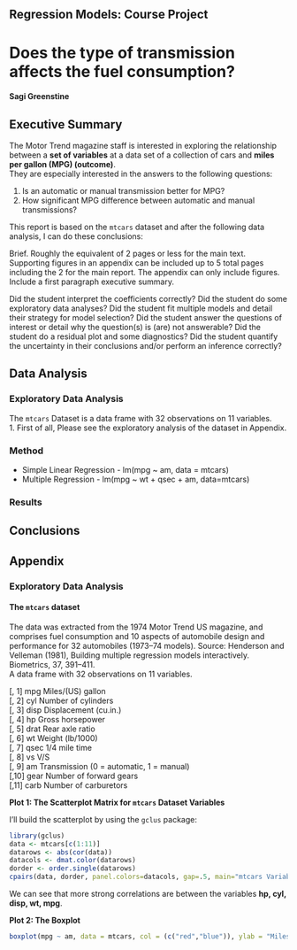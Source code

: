 
## Regression Models: Course Project

# Does the type of transmission affects the fuel consumption?

#### Sagi Greenstine

## Executive Summary

The Motor Trend magazine staff is interested in exploring the relationship between a **set of variables** at a data set of a collection of cars and **miles per gallon (MPG) (outcome)**.  
They are especially interested in the answers to the following questions:

1. Is an automatic or manual transmission better for MPG?  
2. How significant MPG difference between automatic and manual transmissions?

This report is based on the ```mtcars``` dataset and after the following data analysis, I can do these conclusions:


Brief. 
Roughly the equivalent of 2 pages or less for the main text. 
Supporting figures in an appendix can be included up to 5 total pages including the 2 for the main report. 
The appendix can only include figures.
Include a first paragraph executive summary.

Did the student interpret the coefficients correctly?
Did the student do some exploratory data analyses?
Did the student fit multiple models and detail their strategy for model selection?
Did the student answer the questions of interest or detail why the question(s) is (are) not answerable?
Did the student do a residual plot and some diagnostics?
Did the student quantify the uncertainty in their conclusions and/or perform an inference correctly?

## Data Analysis

### Exploratory Data Analysis

The ```mtcars``` Dataset is a data frame with 32 observations on 11 variables.  
1. First of all, 
Please see the exploratory analysis of the dataset in Appendix.

### Method

* Simple Linear Regression - lm(mpg ~ am, data = mtcars)
* Multiple Regression - lm(mpg ~ wt + qsec + am, data=mtcars)

### Results

## Conclusions

## Appendix

### Exploratory Data Analysis

#### The ```mtcars``` dataset
The data was extracted from the 1974 Motor Trend US magazine, and comprises fuel consumption and 10 aspects of automobile design and performance for 32 automobiles (1973–74 models).
Source: Henderson and Velleman (1981), Building multiple regression models interactively. Biometrics, 37, 391–411.  
A data frame with 32 observations on 11 variables.  

[, 1]	mpg	Miles/(US) gallon  
[, 2]	cyl	Number of cylinders  
[, 3]	disp	Displacement (cu.in.)  
[, 4]	hp	Gross horsepower  
[, 5]	drat	Rear axle ratio  
[, 6]	wt	Weight (lb/1000)  
[, 7]	qsec	1/4 mile time  
[, 8]	vs	V/S  
[, 9]	am	Transmission (0 = automatic, 1 = manual)  
[,10]	gear	Number of forward gears  
[,11]	carb	Number of carburetors  

**Plot 1: The Scatterplot Matrix for ```mtcars``` Dataset Variables**

I'll build the scatterplot by using the ```gclus``` package:

```r
library(gclus)
data <- mtcars[c(1:11)] 
datarows <- abs(cor(data))
datacols <- dmat.color(datarows)
dorder <- order.single(datarows) 
cpairs(data, dorder, panel.colors=datacols, gap=.5, main="mtcars Variables Correlations" )
```

We can see that more strong correlations are between the variables **hp, cyl, disp, wt, mpg**.

**Plot 2: The Boxplot** 

```r
boxplot(mpg ~ am, data = mtcars, col = (c("red","blue")), ylab = "Miles Per Gallon", xlab = "Transmission Type")
```

